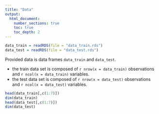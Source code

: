 ```yaml
---
title: "Data"
output:
  html_document:
    number_sections: true
    toc: true
    toc_depth: 2
---
```



```r
data_train = readRDS(file = "data_train.rds")
data_test = readRDS(file = "data_test.rds")
```

Provided data is  data frames `data_train` and `data_test`.

- the train data set is composed of `r nrow(x = data_train)` observations and `r ncol(x = data_train)` variables.
- the test data set is composed of `r nrow(x = data_test)` observations and `r ncol(x = data_test)` variables.

```r
head(data_train[,c(1:7)])
dim(data_train)
head(data_test[,c(1:7)])
dim(data_test)
```
